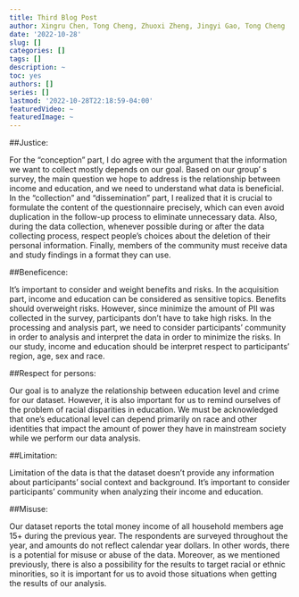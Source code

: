 ```yaml
---
title: Third Blog Post
author: Xingru Chen, Tong Cheng, Zhuoxi Zheng, Jingyi Gao, Tong Cheng
date: '2022-10-28'
slug: []
categories: []
tags: []
description: ~
toc: yes
authors: []
series: []
lastmod: '2022-10-28T22:18:59-04:00'
featuredVideo: ~
featuredImage: ~
---
```

##Justice:

For the “conception” part, I do agree with the argument that the information we want to collect mostly depends on our goal. Based on our group’ s survey, the main question we hope to address is the relationship between income and education, and we need to understand what data is beneficial.
In the “collection” and “dissemination” part, I realized that it is crucial to formulate the content of the questionnaire precisely, which can even avoid duplication in the follow-up process to eliminate unnecessary data.
Also, during the data collection, whenever possible during or after the data collecting process, respect people's choices about the deletion of their personal information.
Finally, members of the community must receive data and study findings in a format they can use.


##Beneficence:
	
It’s important to consider and weight benefits and risks. 
In the acquisition part, income and education can be considered as sensitive topics. Benefits should overweight risks. However, since minimize the amount of PII was collected in the survey, participants don’t have to take high risks. 
In the processing and analysis part, we need to consider participants’ community in order to analysis and interpret the data in order to minimize the risks. In our study, income and education should be interpret respect to participants’ region, age, sex and race.

##Respect for persons: 

Our goal is to analyze the relationship between education level and crime for our dataset.  However, it is also important for us to remind ourselves of the problem of racial disparities in education. We must be acknowledged that one's educational level can depend primarily on race and other identities that impact the amount of power they have in mainstream society while we perform our data analysis. 

##Limitation:

Limitation of the data is that the dataset doesn’t provide any information about participants’ social context and background. It’s important to consider participants’ community when analyzing their income and education. 

##Misuse:

Our dataset reports the total money income of all household members age 15+ during the previous year. The respondents are surveyed throughout the year, and amounts do not reflect calendar year dollars. In other words,  there is a potential for misuse or abuse of the data. Moreover, as we mentioned previously, there is also a possibility for the results to target racial or ethnic minorities, so it is important for us to avoid those situations when getting the results of our analysis.
